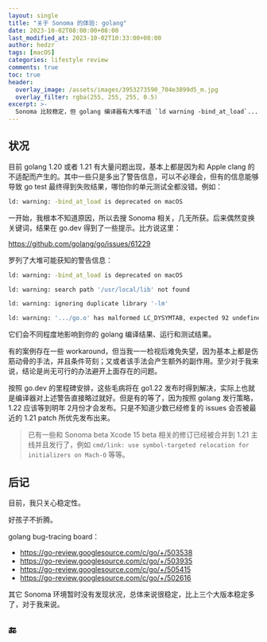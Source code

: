 ```yaml
---
layout: single
title: "关于 Sonoma 的体验: golang"
date: 2023-10-02T08:00:00+08:00
last_modified_at: 2023-10-02T10:33:00+08:00
author: hedzr
tags: [macOS]
categories: lifestyle review
comments: true
toc: true
header:
  overlay_image: /assets/images/3953273590_704e3899d5_m.jpg
  overlay_filter: rgba(255, 255, 255, 0.5)
excerpt: >-
  Sonoma 比较稳定，但 golang 编译器有大堆不适 `ld warning -bind_at_load`...
---
```


## 状况

目前 golang 1.20 或者 1.21 有大量问题出现，基本上都是因为和 Apple clang 的不适配而产生的。其中一些只是多出了警告信息，可以不必理会，但有的信息能够导致 go test 最终得到失败结果，哪怕你的单元测试全都没错。例如：

```bash
ld: warning: -bind_at_load is deprecated on macOS
```

一开始，我根本不知道原因，所以去搜 Sonoma 相关，几无所获。后来偶然变换关键词，结果在 go.dev 得到了一些提示。比方说这里：

https://github.com/golang/go/issues/61229

罗列了大堆可能获知的警告信息：

```bash
ld: warning: -bind_at_load is deprecated on macOS

ld: warning: search path '/usr/local/lib' not found

ld: warning: ignoring duplicate library '-lm'

ld: warning: '.../go.o' has malformed LC_DYSYMTAB, expected 92 undefined symbols to start at index 15983, found 102 undefined symbol
```

它们会不同程度地影响到你的 golang 编译结果、运行和测试结果。

有的案例存在一些 workaround，但当我一一检视后难免失望，因为基本上都是伤筋动骨的手法，并且条件苛刻；又或者该手法会产生额外的副作用。至少对于我来说，结论是尚无可行的办法避开上面存在的问题。

按照 go.dev 的里程碑安排，这些毛病将在 go1.22 发布时得到解决，实际上也就是编译器对上述警告直接略过就好。但是有的等了，因为按照 golang 发行策略，1.22 应该等到明年 2月份才会发布。只是不知道少数已经修复的 issues 会否被最近的 1.21 patch 所优先发布出来。

> 已有一些和 Sonoma beta Xcode 15 beta 相关的修订已经被合并到 1.21 主线并且发行了，例如 `cmd/link: use symbol-targeted relocation for initializers on Mach-O` 等等。

## 后记

目前，我只关心稳定性。

好孩子不折腾。

golang bug-tracing board：

- https://go-review.googlesource.com/c/go/+/503538
- https://go-review.googlesource.com/c/go/+/503935
- https://go-review.googlesource.com/c/go/+/505415
- https://go-review.googlesource.com/c/go/+/502616

其它 Sonoma 环境暂时没有发现状况，总体来说很稳定，比上三个大版本稳定多了，对于我来说。

## 🔚
